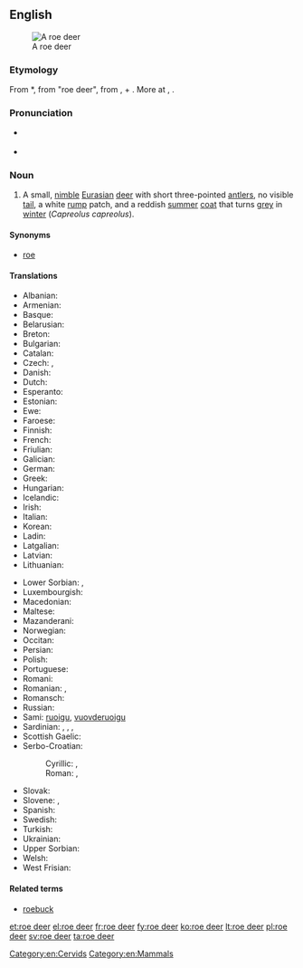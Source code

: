 {{wikipedia}}
==English==
[[Image:Capreolus capreolus (Marek Szczepanek).jpg|thumb|A roe deer]]

===Etymology===
From {{etyl|enm}} *{{term||ro deer|tr=not recorded in Middle English|lang=enm}}, from {{etyl|ang}} {{term|rahdeor|rāhdēor|lang=ang}} "roe deer", from {{term|ra|rā|lang=ang}}, {{term|raha|rāha|roe|lang=ang}} + {{term|deor|dēor|animal, beast|lang=ang}}. More at {{l|en|roe}}, {{l|en|deer}}.

===Pronunciation===
* {{a|UK}} {{IPA|/ˈrəʊˈdɪə(r)/}}
* {{audio|en-uk-roe deer.ogg|Audio (UK)}}

===Noun===
{{en-noun|head=[[roe]] [[deer]]|roe deer}}

# A small, [[nimble]] [[Eurasian]] [[deer]] with short three-pointed [[antlers]], no visible [[tail]], a white [[rump]] patch, and a reddish [[summer]] [[coat]] that turns [[grey]] in [[winter]] (''Capreolus capreolus'').

====Synonyms====
* [[roe]]

====Translations====
{{trans-top|small deer species, ''Capreolus capreolus''}}
* Albanian: {{t-|sq|kaprolli}}
* Armenian: {{t-|hy|այծյամ|tr=aycyam}}
* Basque: {{t+|eu|orkatz}}
* Belarusian: {{t-|be|казуля}}
* Breton: {{t+|br|yourc’h}}
* Bulgarian: {{t+|bg|сърна|tr=s'rna}}
* Catalan: {{t-|ca|cabirol|m}}
* Czech: {{t+|cs|srna|f}}, {{t+|cs|srnec|m}}
* Danish: {{t-|da|rådyr}}
* Dutch: {{t+|nl|ree|m}}
* Esperanto: {{t-|eo|kapreolo}}
* Estonian: {{t-|et|metskits}}
* Ewe: {{tø|ee|afia|n}}
* Faroese: {{t-|fo|rádýr}}
* Finnish: {{t+|fi|metsäkauris}}
* French: {{t+|fr|chevreuil|m}}
* Friulian: {{tø|fur|cjavrűl}}
* Galician: {{t-|gl|corzo|m}}
* German: {{t+|de|Reh|n}}
* Greek: {{t+|el|ζαρκάδι|n|tr=zarkádi}}
* Hungarian: {{t+|hu|őz}}
* Icelandic: {{t-|is|rádýr}}
* Irish: {{t-|ga|fia odhar|m}}
* Italian: {{t+|it|capriolo|m}}
* Korean: {{t+|ko|노루|sc=Hang}}
* Ladin: {{tø|lld|capriol}}
* Latgalian: {{tø|ltg|meža koza|f}}
* Latvian: {{t+|lv|stirna}}
* Lithuanian: {{t+|lt|stirna|f}}
{{trans-mid}}
* Lower Sorbian: {{tø|dsb|sarna}}, {{tø|dsb|serna}}
* Luxembourgish: {{t-|lb|Réi|n}}
* Macedonian: {{t-|mk|срна|tr=srna}}
* Maltese: {{t-|mt|ċerfa}}
* Mazanderani: {{tø|mzn|شوکا}}
* Norwegian: {{t+|no|rådyr|n}}
* Occitan: {{t+|oc|cabiròl}}
* Persian: {{t+|fa|شوکا|sc=fa-Arab}}
* Polish: {{t+|pl|sarna}}
* Portuguese: {{t+|pt|corço|m}}
* Romani: {{tø|rom|kaperiwara|f}}
* Romanian: {{t-|ro|căprior}}, {{t+|ro|căprioară}}
* Romansch: {{tø|rom|chavriel}}
* Russian: {{t+|ru|косуля|f|tr=kosúl'a}}
* Sami: [[ruoigu]], [[vuovderuoigu]]
* Sardinian: {{t-|sc|crabiolu}}, {{t-|sc|bettu}}, {{t-|sc|betta}}, {{t-|sc|crabolu}}
* Scottish Gaelic: {{t-|gd|earb|f}}
* Serbo-Croatian:
*: Cyrillic: {{t-|sh|срна|f}}, {{t-|sh|срндаћ|m}}
*: Roman: {{t-|sh|srna|f}}, {{t-|sh|srndać|m}}
* Slovak: {{t-|sk|srna}}
* Slovene: {{t-|sl|srna|f}}, {{t-|sl|srnjak|m}}
* Spanish: {{t-|es|corzo|m}}
* Swedish: {{t+|sv|rådjur}}
* Turkish: {{t+|tr|karaca}}
* Ukrainian: {{t-|uk|козуля|tr=kozulja}}
* Upper Sorbian: {{t-|hsb|sorna}}
* Welsh: {{t+|cy|iwrch}}
* West Frisian: {{t+|fy|ree}}
{{trans-bottom}}

====Related terms====
* [[roebuck]]

[[Category:en:Cervids]]
[[Category:en:Mammals]]

[[et:roe deer]]
[[el:roe deer]]
[[fr:roe deer]]
[[fy:roe deer]]
[[ko:roe deer]]
[[lt:roe deer]]
[[pl:roe deer]]
[[sv:roe deer]]
[[ta:roe deer]]